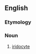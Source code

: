 ==English==

===Etymology===
{{confix|en|irido|phore}}

===Noun===
{{en-noun}}

# {{lb|en|histology}} [[iridocyte]]